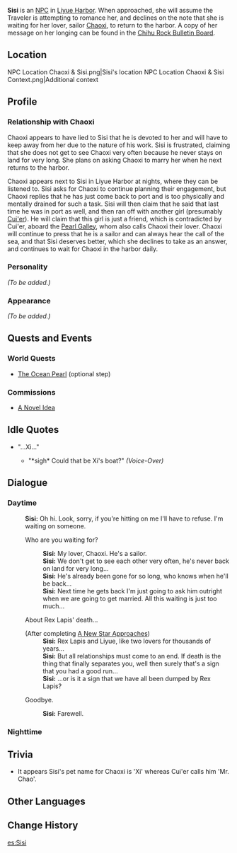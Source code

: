 {{Meta
<!-- REMOVE THIS TEMPLATE AFTER ADDING MISSING INFO -->
|missing_NPC_profile  = yes
}}
{{Character Infobox
|image            = NPC Sisi.png
|region           = Liyue
|type             = NPC
}}
'''Sisi''' is an [[NPC]] in [[Liyue Harbor]]. When approached, she will assume the Traveler is attempting to romance her, and declines on the note that she is waiting for her lover, sailor [[Chaoxi]], to return to the harbor.  A copy of her message on her longing can be found in the [[Chihu Rock Bulletin Board]].

==Location==
<gallery hideaddbutton="true" captionalign="center">
NPC Location Chaoxi & Sisi.png|Sisi's location
NPC Location Chaoxi & Sisi Context.png|Additional context
</gallery>

==Profile==
<!--detailed story/lore information goes here-->
===Relationship with Chaoxi===
Chaoxi appears to have lied to Sisi that he is devoted to her and will have to keep away from her due to the nature of his work. Sisi is frustrated, claiming that she does not get to see Chaoxi very often because he never stays on land for very long. She plans on asking Chaoxi to marry her when he next returns to the harbor.

Chaoxi appears next to Sisi in Liyue Harbor at nights, where they can be listened to. Sisi asks for Chaoxi to continue planning their engagement, but Chaoxi replies that he has just come back to port and is too physically and mentally drained for such a task. Sisi will then claim that he said that last time he was in port as well, and then ran off with another girl (presumably [[Cui'er]]). He will claim that this girl is just a friend, which is contradicted by Cui'er, aboard the [[Pearl Galley]], whom also calls Chaoxi their lover. Chaoxi will continue to press that he is a sailor and can always hear the call of the sea, and that Sisi deserves better, which she declines to take as an answer, and continues to wait for Chaoxi in the harbor daily.

===Personality===
''(To be added.)''

===Appearance===
''(To be added.)''

==Quests and Events==
===World Quests===
* [[The Ocean Pearl]] (optional step)

===Commissions===
* [[A Novel Idea]]

==Idle Quotes==
* "...Xi..."
** {{A|VO Sisi 01.ogg}} "*sigh* Could that be Xi's boat?" ''(Voice-Over)''

==Dialogue==
===Daytime===
{{Dialogue start}}
:'''Sisi:''' Oh hi. Look, sorry, if you're hitting on me I'll have to refuse. I'm waiting on someone.
:{{DIcon}} Who are you waiting for?
::'''Sisi:''' My lover, Chaoxi. He's a sailor.
::'''Sisi:''' We don't get to see each other very often, he's never back on land for very long...
::'''Sisi:''' He's already been gone for so long, who knows when he'll be back...
::'''Sisi:''' Next time he gets back I'm just going to ask him outright when we are going to get married. All this waiting is just too much...
:{{DIcon}} About Rex Lapis' death...
:;(After completing [[A New Star Approaches]])
::'''Sisi:''' Rex Lapis and Liyue, like two lovers for thousands of years...
::'''Sisi:''' But all relationships must come to an end. If death is the thing that finally separates you, well then surely that's a sign that you had a good run...
::'''Sisi:''' ...or is it a sign that we have all been dumped by Rex Lapis?
:{{DIcon}} Goodbye.
::'''Sisi:''' Farewell.
{{Dialogue end}}

===Nighttime===
{{Transclude|Chaoxi|Dialogue}}

==Trivia==
* It appears Sisi's pet name for Chaoxi is 'Xi' whereas Cui'er calls him 'Mr. Chao'.

==Other Languages==
{{Other Languages|default_hidden = 1
|en      = Sisi
|zhs     = 思思
|zhs_rm  = Sīsi
|zht     = 思思
|zht_rm  = Sīsi
|ja      = 思思
|ja_rm   = Shishi{{Assumed}}
|ko      = 상아
|ko_rm   = Sang-a
|es      = Sisi
|fr      = Sisi
|ru      = Сы Сы
|th      = Sisi
|vi      = Sisi
|de      = Sisi
|id      = Sisi
|pt      = Sisi
}}

==Change History==
{{Change History|1.0}}

[[es:Sisi]]